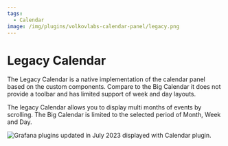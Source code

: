 ```yaml
---
tags:
  - Calendar
image: /img/plugins/volkovlabs-calendar-panel/legacy.png
---
```



# Legacy Calendar

The Legacy Calendar is a native implementation of the calendar panel based on the custom components. Compare to the Big Calendar it does not provide a toolbar and has limited support of week and day layouts.

The legacy Calendar allows you to display multi months of events by scrolling. The Big Calendar is limited to the selected period of Month, Week and Day.

<Image
  title="Grafana plugins updated in July 2023 displayed with Calendar plugin."
  src="/img/plugins/volkovlabs-calendar-panel/legacy.png"
/>
